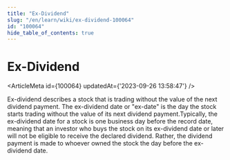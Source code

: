 ```yaml
---
title: "Ex-Dividend"
slug: "/en/learn/wiki/ex-dividend-100064"
id: "100064"
hide_table_of_contents: true
---
```



# Ex-Dividend

<ArticleMeta id={100064} updatedAt={'2023-09-26 13:58:47'} />
<div className='border-solid border-b border-t-0 my-4 border-[var(--ifm-color-gray-300)]' />

Ex-dividend describes a stock that is trading without the value of the next dividend payment. The ex-dividend date or "ex-date" is the day the stock starts trading without the value of its next dividend payment.Typically, the ex-dividend date for a stock is one business day before the record date, meaning that an investor who buys the stock on its ex-dividend date or later will not be eligible to receive the declared dividend. Rather, the dividend payment is made to whoever owned the stock the day before the ex-dividend date.
